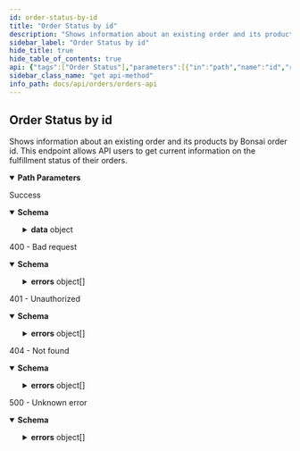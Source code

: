 ```yaml
---
id: order-status-by-id
title: "Order Status by id"
description: "Shows information about an existing order and its products by Bonsai order id. This endpoint"
sidebar_label: "Order Status by id"
hide_title: true
hide_table_of_contents: true
api: {"tags":["Order Status"],"parameters":[{"in":"path","name":"id","required":true,"description":"Public ID of the order.","example":"cldbvy7gt0006hpzo9nyw72ks","schema":{"type":"string"}}],"responses":{"200":{"description":"Success","content":{"application/json":{"schema":{"properties":{"data":{"type":"object","required":["id","fulfillmentStatus","customer"],"properties":{"id":{"type":"string","description":"Public ID of the order.","example":"cldbvy7gt0006hpzo9nyw72ks"},"externalId":{"type":"string","description":"ID of the order provided to Bonsai by the party who placed the order - should be unique per order if passed.","example":"51cf91c1-da4a-42c4-81d3-3ec3e3268655"},"fulfillmentStatus":{"type":"string","enum":["pending","fulfilled","Partially Fulfilled","cancelled","sent to merchant","failed (merchant)","failed (unknown)","failed (payment)","cancelled (payment)","failed (payment validation)","payment successful","failed (inventory)","failed (inventory - related)"],"description":"Fulfillment status of the order","example":"fulfilled"},"products":{"type":"array","items":{"type":"object","required":["id","variantId","quantity","merchantOrderId","fulfillmentStatus","paymentStatus"],"properties":{"id":{"type":"string","description":"Product ID.","example":"clad6pg5z00eu012gfz7hfm92"},"variantId":{"type":"string","description":"The ID of the product variant.","example":"M00679529706740"},"quantity":{"type":"number","format":"float","minimum":1,"description":"Quantity of the product variant.","example":1},"merchantOrderId":{"type":"string","nullable":true,"description":"The merchant order ID. External to Bonsai. Empty if the order has not yet been placed on external merchant system.","example":"T8745295"},"fulfillmentStatus":{"type":"string","enum":["pending","fulfilled","Partially Fulfilled","cancelled","sent to merchant","failed (merchant)","failed (unknown)","failed (payment)","cancelled (payment)","failed (payment validation)","payment successful","failed (inventory)","failed (inventory - related)"],"description":"Fulfillment status of the individual product variant in the order.","example":"fulfilled"},"paymentStatus":{"type":"string","enum":["unpaid","paid","refunded","partially refunded"],"description":"Payment status for the related order.","example":"paid"}}}},"shippingTracking":{"type":"array","items":{"type":"object","required":["carrier","trackingNumber","trackingUrl"],"properties":{"carrier":{"type":"string","description":"The name of the shipping carrier.","example":"USPS"},"trackingNumber":{"type":"string","description":"The tracking number for the shipment.","example":"9400100000000000069420"},"trackingUrl":{"type":"string","description":"The URL to track the shipment.","example":"https://tools.usps.com/go/TrackConfirmAction_input?qtc_tLabels1=9400100000000000069420"},"products":{"type":"array","items":{"type":"object","required":["id","variantId","quantity"],"properties":{"id":{"type":"string","description":"Product ID.","example":"clad6pg5z00eu012gfz7hfm92"},"variantId":{"type":"string","description":"The ID of the product variant.","example":"M00679529706740"},"quantity":{"type":"number","format":"float","minimum":1,"description":"Quantity of the product variant.","example":1}}}}}}},"customer":{"type":"object","required":["email"],"properties":{"email":{"type":"string","format":"email","description":"Customer email","example":"qa@shopbonsai.ca"},"firstName":{"type":"string","description":"Customer's first name"},"lastName":{"type":"string","description":"Customer's last name"}}},"note":{"type":"string","description":"Note containing extra information for our team","example":"Fulfil only if white colour was selected. Or reach out to our support"}}}},"type":"object"}}}},"400":{"description":"400 - Bad request","content":{"application/json":{"schema":{"type":"object","properties":{"errors":{"type":"array","items":{"type":"object","required":["status","detail","title"],"properties":{"status":{"type":"number","format":"float","example":500},"detail":{"type":"string","nullable":true,"example":"Fatal issue"},"title":{"type":"string","example":"Unknown error"}},"example":{"status":400,"detail":"","title":"Bad input request"}}}},"description":"Provided input is invalid"}}}},"401":{"description":"401 - Unauthorized","content":{"application/json":{"schema":{"type":"object","properties":{"errors":{"type":"array","items":{"type":"object","required":["id","status","code","title","detail"],"properties":{"id":{"type":"string","description":"Unique identifier for error. Can be used for tracing across services.","example":"123e4567-e89b-12d3-a456-426655440000"},"status":{"type":"number","format":"float","description":"HTTP status code.","example":401},"code":{"type":"string","description":"Unique code for specific error.","example":"AUTHENTICATION_FAILED"},"title":{"type":"string","description":"Short description what the error entails.","example":"Authentication failed"},"detail":{"type":"object","properties":{"authentication_expected":{"type":"string","example":"Authorization header"}},"description":"Useful details related to the error"}}}}}}}}},"404":{"description":"404 - Not found","content":{"application/json":{"schema":{"type":"object","properties":{"errors":{"type":"array","items":{"type":"object","required":["id","status","code","title","detail"],"properties":{"id":{"type":"string","description":"Unique identifier for error. Can be used for tracing across services.","example":"123e4567-e89b-12d3-a456-426655440000"},"status":{"type":"number","format":"float","description":"HTTP status code.","example":404},"code":{"type":"string","description":"Unique code for specific error.","example":"CUSTOMER_ORDER_NOT_FOUND"},"title":{"type":"string","description":"Short description what the error entails.","example":"Customer order has not been found"},"detail":{"type":"object","properties":{"customer_order_id":{"type":"string","example":"cldbvy7gt0006hpzo9nyw72ks"}},"description":"Useful details related to the error"}}}}}}}}},"5XX":{"description":"500 - Unknown error","content":{"application/json":{"schema":{"type":"object","properties":{"errors":{"type":"array","items":{"type":"object","required":["status","detail","title"],"properties":{"status":{"type":"number","format":"float","example":500},"detail":{"type":"string","nullable":true,"example":"Fatal issue"},"title":{"type":"string","example":"Unknown error"}},"example":{"status":500,"detail":"","title":"Unknown error"}}}},"description":"Unknown error"}}}}},"description":"Shows information about an existing order and its products by Bonsai order id. This endpoint\n        allows API users to get current information on the fulfillment status of their orders.","security":[{"AuthorizationHeader":[]}],"method":"get","path":"/v2/{id}","servers":[{"url":"https://api.shopbonsai.ca/orders"}],"securitySchemes":{"APIKeyHeader":{"type":"apiKey","name":"API-Key","in":"header"},"AuthorizationHeader":{"type":"apiKey","name":"Authorization","in":"header"}},"info":{"title":"Orders API","description":"\n  APIs used for interacting with orders.\n\n  There are a few types of integration with the Bonsai Order API depending on who owns the payments.\n\n  ## Bonsai owns the payment\n\n  ### Native Checkout experience\n\n  If during the checkout process, the customer is redirected to Bonsai's checkout page to complete payment and order processing.\n\n  ### API integrated checkout experience\n\n  If you are hosting your own checkout experience and leveraging our endpoints to collect payment and complete order processing.\n  Please contact our team to provide you with all you need to get started.\n\n  ## Account owns the payment\n\n  If you are owning payment. Orders will need to be submitted with the payment method `external payment`.\n  Once the order is submitted, our team will handle fulfillment and Bonsai will invoice you for the order amount based on our agreement.\n  ","version":"7.2.0","contact":{"email":"developers@shopbonsai.ca"}},"postman":{"name":"Order Status by id","description":{"content":"Shows information about an existing order and its products by Bonsai order id. This endpoint\n        allows API users to get current information on the fulfillment status of their orders.","type":"text/plain"},"url":{"path":["v2",":id"],"host":["{{baseUrl}}"],"query":[],"variable":[{"disabled":false,"description":{"content":"(Required) Public ID of the order.","type":"text/plain"},"type":"any","value":"","key":"id"}]},"header":[{"key":"Accept","value":"application/json"}],"method":"GET","auth":{"type":"apikey","apikey":[{"type":"any","value":"Authorization","key":"key"},{"type":"any","value":"<API Key>","key":"value"},{"type":"any","value":"header","key":"in"}]}}}
sidebar_class_name: "get api-method"
info_path: docs/api/orders/orders-api
---
```



## Order Status by id



Shows information about an existing order and its products by Bonsai order id. This endpoint
        allows API users to get current information on the fulfillment status of their orders.

<details style={{"marginBottom":"1rem"}} data-collapsed={false} open={true}><summary style={{}}><strong>Path Parameters</strong></summary><div><ul><ParamsItem className={"paramsItem"} param={{"in":"path","name":"id","required":true,"description":"Public ID of the order.","example":"cldbvy7gt0006hpzo9nyw72ks","schema":{"type":"string"}}}></ParamsItem></ul></div></details><div><ApiTabs><TabItem label={"200"} value={"200"}><div>

Success

</div><div><MimeTabs schemaType={"response"}><TabItem label={"application/json"} value={"application/json"}><SchemaTabs><TabItem label={"Schema"} value={"Schema"}><details style={{}} data-collapsed={false} open={true}><summary style={{"textAlign":"left"}}><strong>Schema</strong></summary><div style={{"textAlign":"left","marginLeft":"1rem"}}></div><ul style={{"marginLeft":"1rem"}}><SchemaItem collapsible={true} className={"schemaItem"}><details style={{}}><summary style={{}}><strong>data</strong><span style={{"opacity":"0.6"}}> object</span></summary><div style={{"marginLeft":"1rem"}}><SchemaItem collapsible={false} name={"id"} required={false} schemaDescription={"Public ID of the order."} schemaName={"string"} qualifierMessage={undefined} defaultValue={undefined}></SchemaItem><SchemaItem collapsible={false} name={"externalId"} required={false} schemaDescription={"ID of the order provided to Bonsai by the party who placed the order - should be unique per order if passed."} schemaName={"string"} qualifierMessage={undefined} defaultValue={undefined}></SchemaItem><SchemaItem collapsible={false} name={"fulfillmentStatus"} required={false} schemaDescription={"Fulfillment status of the order"} schemaName={"string"} qualifierMessage={"**Possible values:** [`pending`, `fulfilled`, `Partially Fulfilled`, `cancelled`, `sent to merchant`, `failed (merchant)`, `failed (unknown)`, `failed (payment)`, `cancelled (payment)`, `failed (payment validation)`, `payment successful`, `failed (inventory)`, `failed (inventory - related)`]"} defaultValue={undefined}></SchemaItem><SchemaItem collapsible={true} className={"schemaItem"}><details style={{}}><summary style={{}}><strong>products</strong><span style={{"opacity":"0.6"}}> object[]</span></summary><div style={{"marginLeft":"1rem"}}><SchemaItem collapsible={false} name={"id"} required={false} schemaDescription={"Product ID."} schemaName={"string"} qualifierMessage={undefined} defaultValue={undefined}></SchemaItem><SchemaItem collapsible={false} name={"variantId"} required={false} schemaDescription={"The ID of the product variant."} schemaName={"string"} qualifierMessage={undefined} defaultValue={undefined}></SchemaItem><SchemaItem collapsible={false} name={"quantity"} required={false} schemaDescription={"Quantity of the product variant."} schemaName={"float"} qualifierMessage={"**Possible values:** `>= 1`"} defaultValue={undefined}></SchemaItem><SchemaItem collapsible={false} name={"merchantOrderId"} required={false} schemaDescription={"The merchant order ID. External to Bonsai. Empty if the order has not yet been placed on external merchant system."} schemaName={"string"} qualifierMessage={undefined} defaultValue={undefined}></SchemaItem><SchemaItem collapsible={false} name={"fulfillmentStatus"} required={false} schemaDescription={"Fulfillment status of the individual product variant in the order."} schemaName={"string"} qualifierMessage={"**Possible values:** [`pending`, `fulfilled`, `Partially Fulfilled`, `cancelled`, `sent to merchant`, `failed (merchant)`, `failed (unknown)`, `failed (payment)`, `cancelled (payment)`, `failed (payment validation)`, `payment successful`, `failed (inventory)`, `failed (inventory - related)`]"} defaultValue={undefined}></SchemaItem><SchemaItem collapsible={false} name={"paymentStatus"} required={false} schemaDescription={"Payment status for the related order."} schemaName={"string"} qualifierMessage={"**Possible values:** [`unpaid`, `paid`, `refunded`, `partially refunded`]"} defaultValue={undefined}></SchemaItem></div></details></SchemaItem><SchemaItem collapsible={true} className={"schemaItem"}><details style={{}}><summary style={{}}><strong>shippingTracking</strong><span style={{"opacity":"0.6"}}> object[]</span></summary><div style={{"marginLeft":"1rem"}}><SchemaItem collapsible={false} name={"carrier"} required={false} schemaDescription={"The name of the shipping carrier."} schemaName={"string"} qualifierMessage={undefined} defaultValue={undefined}></SchemaItem><SchemaItem collapsible={false} name={"trackingNumber"} required={false} schemaDescription={"The tracking number for the shipment."} schemaName={"string"} qualifierMessage={undefined} defaultValue={undefined}></SchemaItem><SchemaItem collapsible={false} name={"trackingUrl"} required={false} schemaDescription={"The URL to track the shipment."} schemaName={"string"} qualifierMessage={undefined} defaultValue={undefined}></SchemaItem><SchemaItem collapsible={true} className={"schemaItem"}><details style={{}}><summary style={{}}><strong>products</strong><span style={{"opacity":"0.6"}}> object[]</span></summary><div style={{"marginLeft":"1rem"}}><SchemaItem collapsible={false} name={"id"} required={false} schemaDescription={"Product ID."} schemaName={"string"} qualifierMessage={undefined} defaultValue={undefined}></SchemaItem><SchemaItem collapsible={false} name={"variantId"} required={false} schemaDescription={"The ID of the product variant."} schemaName={"string"} qualifierMessage={undefined} defaultValue={undefined}></SchemaItem><SchemaItem collapsible={false} name={"quantity"} required={false} schemaDescription={"Quantity of the product variant."} schemaName={"float"} qualifierMessage={"**Possible values:** `>= 1`"} defaultValue={undefined}></SchemaItem></div></details></SchemaItem></div></details></SchemaItem><SchemaItem collapsible={true} className={"schemaItem"}><details style={{}}><summary style={{}}><strong>customer</strong><span style={{"opacity":"0.6"}}> object</span></summary><div style={{"marginLeft":"1rem"}}><SchemaItem collapsible={false} name={"email"} required={false} schemaDescription={"Customer email"} schemaName={"email"} qualifierMessage={undefined} defaultValue={undefined}></SchemaItem><SchemaItem collapsible={false} name={"firstName"} required={false} schemaDescription={"Customer's first name"} schemaName={"string"} qualifierMessage={undefined} defaultValue={undefined}></SchemaItem><SchemaItem collapsible={false} name={"lastName"} required={false} schemaDescription={"Customer's last name"} schemaName={"string"} qualifierMessage={undefined} defaultValue={undefined}></SchemaItem></div></details></SchemaItem><SchemaItem collapsible={false} name={"note"} required={false} schemaDescription={"Note containing extra information for our team"} schemaName={"string"} qualifierMessage={undefined} defaultValue={undefined}></SchemaItem></div></details></SchemaItem></ul></details></TabItem><TabItem label={"Example (from schema)"} value={"Example (from schema)"}><ResponseSamples responseExample={"{\n  \"data\": {\n    \"id\": \"cldbvy7gt0006hpzo9nyw72ks\",\n    \"externalId\": \"51cf91c1-da4a-42c4-81d3-3ec3e3268655\",\n    \"fulfillmentStatus\": \"fulfilled\",\n    \"products\": [\n      {\n        \"id\": \"clad6pg5z00eu012gfz7hfm92\",\n        \"variantId\": \"M00679529706740\",\n        \"quantity\": 1,\n        \"merchantOrderId\": \"T8745295\",\n        \"fulfillmentStatus\": \"fulfilled\",\n        \"paymentStatus\": \"paid\"\n      }\n    ],\n    \"shippingTracking\": [\n      {\n        \"carrier\": \"USPS\",\n        \"trackingNumber\": \"9400100000000000069420\",\n        \"trackingUrl\": \"https://tools.usps.com/go/TrackConfirmAction_input?qtc_tLabels1=9400100000000000069420\",\n        \"products\": [\n          {\n            \"id\": \"clad6pg5z00eu012gfz7hfm92\",\n            \"variantId\": \"M00679529706740\",\n            \"quantity\": 1\n          }\n        ]\n      }\n    ],\n    \"customer\": {\n      \"email\": \"qa@shopbonsai.ca\",\n      \"firstName\": \"string\",\n      \"lastName\": \"string\"\n    },\n    \"note\": \"Fulfil only if white colour was selected. Or reach out to our support\"\n  }\n}"} language={"json"}></ResponseSamples></TabItem></SchemaTabs></TabItem></MimeTabs></div></TabItem><TabItem label={"400"} value={"400"}><div>

400 - Bad request

</div><div><MimeTabs schemaType={"response"}><TabItem label={"application/json"} value={"application/json"}><SchemaTabs><TabItem label={"Schema"} value={"Schema"}><details style={{}} data-collapsed={false} open={true}><summary style={{"textAlign":"left"}}><strong>Schema</strong></summary><div style={{"textAlign":"left","marginLeft":"1rem"}}></div><ul style={{"marginLeft":"1rem"}}><SchemaItem collapsible={true} className={"schemaItem"}><details style={{}}><summary style={{}}><strong>errors</strong><span style={{"opacity":"0.6"}}> object[]</span></summary><div style={{"marginLeft":"1rem"}}><SchemaItem collapsible={false} name={"status"} required={false} schemaDescription={undefined} schemaName={"float"} qualifierMessage={undefined} defaultValue={undefined}></SchemaItem><SchemaItem collapsible={false} name={"detail"} required={false} schemaDescription={undefined} schemaName={"string"} qualifierMessage={undefined} defaultValue={undefined}></SchemaItem><SchemaItem collapsible={false} name={"title"} required={false} schemaDescription={undefined} schemaName={"string"} qualifierMessage={undefined} defaultValue={undefined}></SchemaItem></div></details></SchemaItem></ul></details></TabItem><TabItem label={"Example (from schema)"} value={"Example (from schema)"}><ResponseSamples responseExample={"{\n  \"errors\": [\n    {\n      \"status\": 400,\n      \"detail\": \"\",\n      \"title\": \"Bad input request\"\n    }\n  ]\n}"} language={"json"}></ResponseSamples></TabItem></SchemaTabs></TabItem></MimeTabs></div></TabItem><TabItem label={"401"} value={"401"}><div>

401 - Unauthorized

</div><div><MimeTabs schemaType={"response"}><TabItem label={"application/json"} value={"application/json"}><SchemaTabs><TabItem label={"Schema"} value={"Schema"}><details style={{}} data-collapsed={false} open={true}><summary style={{"textAlign":"left"}}><strong>Schema</strong></summary><div style={{"textAlign":"left","marginLeft":"1rem"}}></div><ul style={{"marginLeft":"1rem"}}><SchemaItem collapsible={true} className={"schemaItem"}><details style={{}}><summary style={{}}><strong>errors</strong><span style={{"opacity":"0.6"}}> object[]</span></summary><div style={{"marginLeft":"1rem"}}><SchemaItem collapsible={false} name={"id"} required={false} schemaDescription={"Unique identifier for error. Can be used for tracing across services."} schemaName={"string"} qualifierMessage={undefined} defaultValue={undefined}></SchemaItem><SchemaItem collapsible={false} name={"status"} required={false} schemaDescription={"HTTP status code."} schemaName={"float"} qualifierMessage={undefined} defaultValue={undefined}></SchemaItem><SchemaItem collapsible={false} name={"code"} required={false} schemaDescription={"Unique code for specific error."} schemaName={"string"} qualifierMessage={undefined} defaultValue={undefined}></SchemaItem><SchemaItem collapsible={false} name={"title"} required={false} schemaDescription={"Short description what the error entails."} schemaName={"string"} qualifierMessage={undefined} defaultValue={undefined}></SchemaItem><SchemaItem collapsible={true} className={"schemaItem"}><details style={{}}><summary style={{}}><strong>detail</strong><span style={{"opacity":"0.6"}}> object</span></summary><div style={{"marginLeft":"1rem"}}><div style={{"marginTop":".5rem","marginBottom":".5rem"}}>

Useful details related to the error

</div><SchemaItem collapsible={false} name={"authentication_expected"} required={false} schemaDescription={undefined} schemaName={"string"} qualifierMessage={undefined} defaultValue={undefined}></SchemaItem></div></details></SchemaItem></div></details></SchemaItem></ul></details></TabItem><TabItem label={"Example (from schema)"} value={"Example (from schema)"}><ResponseSamples responseExample={"{\n  \"errors\": [\n    {\n      \"id\": \"123e4567-e89b-12d3-a456-426655440000\",\n      \"status\": 401,\n      \"code\": \"AUTHENTICATION_FAILED\",\n      \"title\": \"Authentication failed\",\n      \"detail\": {\n        \"authentication_expected\": \"Authorization header\"\n      }\n    }\n  ]\n}"} language={"json"}></ResponseSamples></TabItem></SchemaTabs></TabItem></MimeTabs></div></TabItem><TabItem label={"404"} value={"404"}><div>

404 - Not found

</div><div><MimeTabs schemaType={"response"}><TabItem label={"application/json"} value={"application/json"}><SchemaTabs><TabItem label={"Schema"} value={"Schema"}><details style={{}} data-collapsed={false} open={true}><summary style={{"textAlign":"left"}}><strong>Schema</strong></summary><div style={{"textAlign":"left","marginLeft":"1rem"}}></div><ul style={{"marginLeft":"1rem"}}><SchemaItem collapsible={true} className={"schemaItem"}><details style={{}}><summary style={{}}><strong>errors</strong><span style={{"opacity":"0.6"}}> object[]</span></summary><div style={{"marginLeft":"1rem"}}><SchemaItem collapsible={false} name={"id"} required={false} schemaDescription={"Unique identifier for error. Can be used for tracing across services."} schemaName={"string"} qualifierMessage={undefined} defaultValue={undefined}></SchemaItem><SchemaItem collapsible={false} name={"status"} required={false} schemaDescription={"HTTP status code."} schemaName={"float"} qualifierMessage={undefined} defaultValue={undefined}></SchemaItem><SchemaItem collapsible={false} name={"code"} required={false} schemaDescription={"Unique code for specific error."} schemaName={"string"} qualifierMessage={undefined} defaultValue={undefined}></SchemaItem><SchemaItem collapsible={false} name={"title"} required={false} schemaDescription={"Short description what the error entails."} schemaName={"string"} qualifierMessage={undefined} defaultValue={undefined}></SchemaItem><SchemaItem collapsible={true} className={"schemaItem"}><details style={{}}><summary style={{}}><strong>detail</strong><span style={{"opacity":"0.6"}}> object</span></summary><div style={{"marginLeft":"1rem"}}><div style={{"marginTop":".5rem","marginBottom":".5rem"}}>

Useful details related to the error

</div><SchemaItem collapsible={false} name={"customer_order_id"} required={false} schemaDescription={undefined} schemaName={"string"} qualifierMessage={undefined} defaultValue={undefined}></SchemaItem></div></details></SchemaItem></div></details></SchemaItem></ul></details></TabItem><TabItem label={"Example (from schema)"} value={"Example (from schema)"}><ResponseSamples responseExample={"{\n  \"errors\": [\n    {\n      \"id\": \"123e4567-e89b-12d3-a456-426655440000\",\n      \"status\": 404,\n      \"code\": \"CUSTOMER_ORDER_NOT_FOUND\",\n      \"title\": \"Customer order has not been found\",\n      \"detail\": {\n        \"customer_order_id\": \"cldbvy7gt0006hpzo9nyw72ks\"\n      }\n    }\n  ]\n}"} language={"json"}></ResponseSamples></TabItem></SchemaTabs></TabItem></MimeTabs></div></TabItem><TabItem label={"5XX"} value={"5XX"}><div>

500 - Unknown error

</div><div><MimeTabs schemaType={"response"}><TabItem label={"application/json"} value={"application/json"}><SchemaTabs><TabItem label={"Schema"} value={"Schema"}><details style={{}} data-collapsed={false} open={true}><summary style={{"textAlign":"left"}}><strong>Schema</strong></summary><div style={{"textAlign":"left","marginLeft":"1rem"}}></div><ul style={{"marginLeft":"1rem"}}><SchemaItem collapsible={true} className={"schemaItem"}><details style={{}}><summary style={{}}><strong>errors</strong><span style={{"opacity":"0.6"}}> object[]</span></summary><div style={{"marginLeft":"1rem"}}><SchemaItem collapsible={false} name={"status"} required={false} schemaDescription={undefined} schemaName={"float"} qualifierMessage={undefined} defaultValue={undefined}></SchemaItem><SchemaItem collapsible={false} name={"detail"} required={false} schemaDescription={undefined} schemaName={"string"} qualifierMessage={undefined} defaultValue={undefined}></SchemaItem><SchemaItem collapsible={false} name={"title"} required={false} schemaDescription={undefined} schemaName={"string"} qualifierMessage={undefined} defaultValue={undefined}></SchemaItem></div></details></SchemaItem></ul></details></TabItem><TabItem label={"Example (from schema)"} value={"Example (from schema)"}><ResponseSamples responseExample={"{\n  \"errors\": [\n    {\n      \"status\": 500,\n      \"detail\": \"\",\n      \"title\": \"Unknown error\"\n    }\n  ]\n}"} language={"json"}></ResponseSamples></TabItem></SchemaTabs></TabItem></MimeTabs></div></TabItem></ApiTabs></div>
      